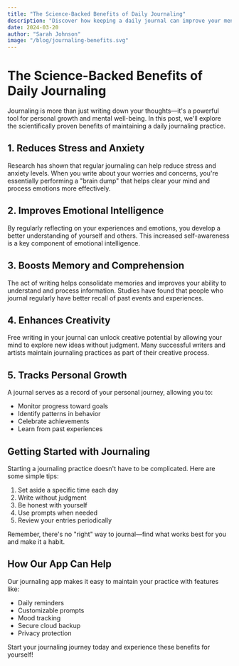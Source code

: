 ```yaml
---
title: "The Science-Backed Benefits of Daily Journaling"
description: "Discover how keeping a daily journal can improve your mental health, boost creativity, and help you achieve your goals."
date: 2024-03-20
author: "Sarah Johnson"
image: "/blog/journaling-benefits.svg"
---
```


# The Science-Backed Benefits of Daily Journaling

Journaling is more than just writing down your thoughts—it's a powerful tool for personal growth and mental well-being. In this post, we'll explore the scientifically proven benefits of maintaining a daily journaling practice.

## 1. Reduces Stress and Anxiety

Research has shown that regular journaling can help reduce stress and anxiety levels. When you write about your worries and concerns, you're essentially performing a "brain dump" that helps clear your mind and process emotions more effectively.

## 2. Improves Emotional Intelligence

By regularly reflecting on your experiences and emotions, you develop a better understanding of yourself and others. This increased self-awareness is a key component of emotional intelligence.

## 3. Boosts Memory and Comprehension

The act of writing helps consolidate memories and improves your ability to understand and process information. Studies have found that people who journal regularly have better recall of past events and experiences.

## 4. Enhances Creativity

Free writing in your journal can unlock creative potential by allowing your mind to explore new ideas without judgment. Many successful writers and artists maintain journaling practices as part of their creative process.

## 5. Tracks Personal Growth

A journal serves as a record of your personal journey, allowing you to:
- Monitor progress toward goals
- Identify patterns in behavior
- Celebrate achievements
- Learn from past experiences

## Getting Started with Journaling

Starting a journaling practice doesn't have to be complicated. Here are some simple tips:

1. Set aside a specific time each day
2. Write without judgment
3. Be honest with yourself
4. Use prompts when needed
5. Review your entries periodically

Remember, there's no "right" way to journal—find what works best for you and make it a habit.

## How Our App Can Help

Our journaling app makes it easy to maintain your practice with features like:
- Daily reminders
- Customizable prompts
- Mood tracking
- Secure cloud backup
- Privacy protection

Start your journaling journey today and experience these benefits for yourself! 